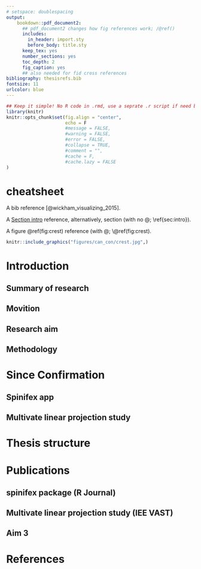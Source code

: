 ```yaml
---
# setspace: doublespacing
output: 
    bookdown::pdf_document2:
      ## pdf_document2 changes how fig references work; /@ref()
      includes:
        in_header: import.sty
        before_body: title.sty
      keep_tex: yes
      number_sections: yes
      toc_depth: 2
      fig_caption: yes
      ## also needed for fid cross references
bibliography: thesisrefs.bib
fontsize: 11
urlcolor: blue
---
```


```r
## Keep it simple! No R code in .rmd, use a seprate .r script if need be.
library(knitr) 
knitr::opts_chunk$set(fig.align = "center",
                      echo = F 
                      #message = FALSE,
                      #warning = FALSE,
                      #error = FALSE,
                      #collapse = TRUE,
                      #comment = "",
                      #cache = F, 
                      #cache.lazy = FALSE
)
```

# cheatsheet

A bib reference [@wickham_visualizing_2015]. 

A [Section intro](#sec:intro) reference, alternatively, section \ref{sec:intro} (with no @; \\ref{sec:intro}). 

A figure \@ref(fig:crest) reference (with @; \\@ref(fig:crest). 

```r
knitr::include_graphics("figures/can_con/crest.jpg",)
```

# Introduction

## Summary of research

## Movition

## Research aim

## Methodology



# Since Confirmation

## Spinifex app

## Multivate linear projection study



# Thesis structure



# Publications

## spinifex package (R Journal)

## Multivate linear projection study (IEE VAST)

## Aim 3



# References 